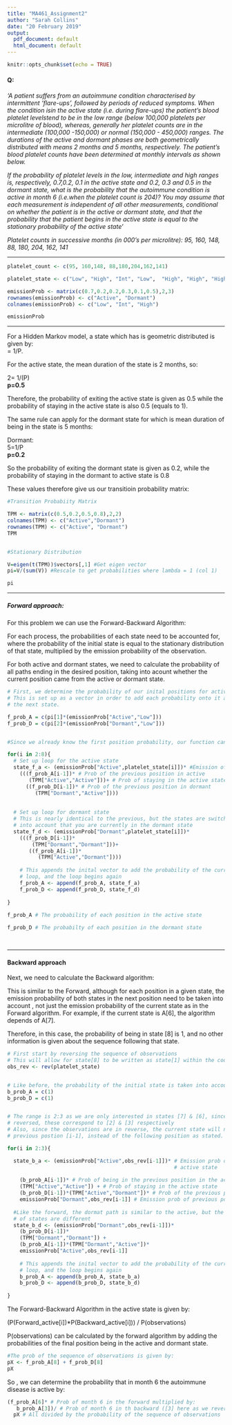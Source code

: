 ```yaml
---
title: "MA461_Assignment2"
author: "Sarah Collins"
date: "20 February 2019"
output:
  pdf_document: default
  html_document: default
---
```


```r
knitr::opts_chunk$set(echo = TRUE)
```


#### Q:

*'A patient suffers from an autoimmune condition characterised by intermittent ‘flare-ups’, followed by periods of reduced symptoms.  When the condition isin the active state (i.e.  during flare-ups) the patient’s blood platelet levelstend to be in the low range (below 100,000 platelets per microlitre of blood), whereas,  generally  her  platelet  counts  are  in  the  intermediate  (100,000  -150,000)  or  normal  (150,000  -  450,000)  ranges. The  durations  of  the  active  and  dormant  phases  are  both  geometrically  distributed  with  means  2 months and 5 months, respectively.  The patient’s blood platelet counts have been determined at monthly intervals as shown below.*  

*If the probability of platelet levels in the low, intermediate and high ranges is, respectively, 0.7,0.2, 0.1 in the active state and 0.2, 0.3 and 0.5 in the dormant state, what is the probability that the autoimmune condition is active in month 6 (i.e.when the platelet count is 204)?  You may assume that each measurement is independent of all other measurements, conditional on whether the patient is in the active or dormant state, and that the probability that the patient begins in the active state is equal to the stationary probability of the active state' *


*Platelet counts in successive months (in 000’s per microlitre): 95, 160, 148, 88, 180, 204, 162, 141 *


---


```r
platelet_count <- c(95, 160,148, 88,180,204,162,141)

platelet_state <- c("Low", "High", "Int", "Low",  "High", "High", "High", "Int")

emissionProb <- matrix(c(0.7,0.2,0.2,0.3,0.1,0.5),2,3)
rownames(emissionProb) <- c("Active", "Dormant")
colnames(emissionProb) <- c("Low", "Int", "High")

emissionProb
```


--- 

For a Hidden Markov model, a state which has is geometric distributed is given by:  
= 1/P.    

For the active state, the mean duration of the state is 2 months, so:    

2= 1/(P)   
**p=0.5**

Therefore, the probability of exiting the active state is given as 0.5 while the probability of staying in the active state is also 0.5 (equals to 1).

The same rule can apply for the dormant state for which is mean duration of being in the state is 5 months: 

Dormant:   
5=1/P   
**p=0.2**

So the probability of exiting the dormant state is given as 0.2, while the probability of staying in the dormant to active state is 0.8

These values therefore give us our transitioin probability matrix:

```r
#Transition Probabiity Matrix

TPM <- matrix(c(0.5,0.2,0.5,0.8),2,2)
colnames(TPM) <- c("Active","Dormant")
rownames(TPM) <- c("Active", "Dormant")
TPM


#Stationary Distribution

V=eigen(t(TPM))$vectors[,1] #Get eigen vector
pi=V/(sum(V)) #Rescale to get probabilities where lambda = 1 (col 1)

pi

```


--- 

##### Forward approach:

For this problem we can use the Forward-Backward Algorithm:

For each process, the probabilities of each state need to be accounted for, where the probability of the initial state is equal to the stationary distribution of that state, multiplied by the emission probability of the observation.   

For both active and dormant states, we need to calculate the probability of all paths ending in the desired position, taking into acount whether the current position came from the active or dormant state.

```r
# First, we determine the probability of our inital positions for active and dormant:
# This is set up as a vector in order to add each probability onto it as we move to 
# the next state.

f_prob_A = c(pi[1]*(emissionProb["Active","Low"]))
f_prob_D = c(pi[2]*(emissionProb["Dormant","Low"]))


#Since we already know the first position probability, our function can start from [2]:

for(i in 2:8){
  # Set up loop for the active state 
  state_f_a <- (emissionProb["Active",platelet_state[i]])* #Emission of position in Active
    (((f_prob_A[i-1])* # Prob of the previous position in active
       (TPM["Active","Active"]))+ # Prob of staying in the active state
      ((f_prob_D[i-1])* # Prob of the previous position in dormant
         (TPM["Dormant","Active"])))
  
  
  # Set up loop for dormant state
  # This is nearly identical to the previous, but the states are switched as it takes
  # into account that you are currently in the dormant state
  state_f_d <- (emissionProb["Dormant",platelet_state[i]])*
    (((f_prob_D[i-1])*
        (TPM["Dormant","Dormant"]))+
       ((f_prob_A[i-1])*
          (TPM["Active","Dormant"])))
  
    # This appends the inital vector to add the probability of the current state of the
    # loop, and the loop begins again
    f_prob_A <- append(f_prob_A, state_f_a)
    f_prob_D <- append(f_prob_D, state_f_d)
     
}            
            
f_prob_A # The probability of each position in the active state

f_prob_D # The probabilty of each position in the dormant state

   
```



--- 

#### Backward approach

Next, we need to calculate the Backward algorithm:

This is similar to the Forward, although for each position in a given state, the emission probability of both states in the next position need to be taken into account , not just the emission probability of the current state as in the Forward algorithm. For example, if the current state is A[6], the algorithm depends of A[7].

Therefore, in this case, the probability of being in state [8] is 1, and no other information is given about the sequence following that state. 


```r
# First start by reversing the sequence of observations
# This will allow for state[8] to be written as state[1] within the code
obs_rev <- rev(platelet_state)


# Like before, the probability of the initial state is taken into account
b_prob_A = c(1)
b_prob_D = c(1)


# The range is 2:3 as we are only interested in states [7] & [6], since the chain is
# reversed, these correspond to [2] & [3] respectively 
# Also, since the observations are in reverse, the current state will now depend on the 
# previous postion [i-1], instead of the following position as stated.

for(i in 2:3){

  state_b_a <- (emissionProb["Active",obs_rev[i-1]])* # Emission prob of previous position
                                                      # active state
    
    (b_prob_A[i-1])* # Prob of being in the previous position in the active state
    (TPM["Active","Active"]) + # Prob of staying in the active state
    (b_prob_D[i-1])*(TPM["Active","Dormant"])* # Prob of the previous position in dormant
    emissionProb["Dormant",obs_rev[i-1]] # Emission prob of previous position in dormant                                           # state
  
  #Like the forward, the dormat path is similar to the active, but the dependcies 
  # of states are different
  state_b_d <- (emissionProb["Dormant",obs_rev[i-1]])*
    (b_prob_D[i-1])*
    (TPM["Dormant","Dormant"]) +
    (b_prob_A[i-1])*(TPM["Dormant","Active"])*
    emissionProb["Active",obs_rev[i-1]]
  
    # This appends the inital vector to add the probability of the current state of the
    # loop, and the loop begins again
    b_prob_A <- append(b_prob_A, state_b_a)
    b_prob_D <- append(b_prob_D, state_b_d)
     
} 


```



The Forward-Backward Algorithm in the active state is given by:

(P(Forward_active[i])*P(Backward_active[i])) / P(observations)


P(observations) can be calculated by the forward algorithm by adding the probabilities of the final position being in the active and dormant state. 

```r
#The prob of the sequence of observations is given by:
pX <- f_prob_A[8] + f_prob_D[8]
pX
```


So , we can determine the probability that in month 6 the autoimmune disease is active by:
```r

(f_prob_A[6]* # Prob of month 6 in the forward multiplied by:
   b_prob_A[3])/ # Prob of month 6 in th backward ([3] here as we reverse,):
  pX # All divided by the probability of the sequence of observations

```




